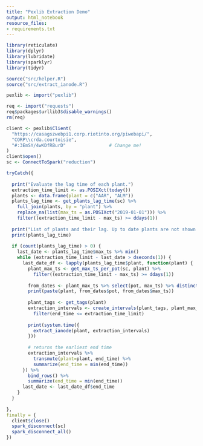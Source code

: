 ```yaml
---
title: "Pexlib Extraction Demo"
output: html_notebook
resource_files:
- requirements.txt
---
```


```r
library(reticulate)
library(dplyr)
library(lubridate)
library(sparklyr)
library(tidyr)

source("src/helper.R")
source("src/extract_ianode.R")

pexlib <- import("pexlib")

req <- import("requests")
req$packages$urllib3$disable_warnings() 
rm(req)

```



```r
client <- pexlib$Client(
  "https://casagszwebpi1.corp.riotinto.org/piwebapi/",
  "CORP\\crda.courtoisie",
  "#:3EmSY/4wKDfRBurD"                # Change me!
)
client$open()
sc <- ConnectToSpark("reduction")

tryCatch({
  
  print("Evaluate the lag time of each plant.")
  extraction_time_limit <- as.POSIXct(today())
  plants <- data.frame(plant = c("AAR", "ALM"))
  plants_lag_time <- get_plants_lag_time(sc) %>%
    full_join(plants, by = "plant") %>%
    replace_na(list(max_ts = as.POSIXct("2019-01-01"))) %>%
    filter((extraction_time_limit - max_ts) >= ddays(1))
  
  print("List of plants and their lag. Up to date plants are not shown.")
  print(plants_lag_time)
  
  if (count(plants_lag_time) > 0) {
    last_date <- plants_lag_time$max_ts %>% min()
    while (extraction_time_limit - last_date > dseconds(1)) {
      last_date_df <- lapply(plants_lag_time$plant, function(plant) {
        plant_max_ts <- get_max_ts_per_pot(sc, plant) %>%
          filter((extraction_time_limit - max_ts) >= ddays(1))
        
        from_dates <- plant_max_ts %>% select(pot, max_ts) %>% distinct() %>% arrange()
        print(paste(plant, from_dates$pot, from_dates$max_ts))
  
        plant_tags <- get_tags(plant)
        extraction_intervals <- create_intervals(plant_tags, plant_max_ts, 1) %>%
          filter(end_time <= extraction_time_limit)
        
        print(system.time({
          extract_ianode(plant, extraction_intervals)
        }))
        
        # returns the earliest end time
        extraction_intervals %>%
          transmute(plant=plant, end_time) %>%
          summarize(end_time = min(end_time))
      }) %>%
        bind_rows() %>%
        summarize(end_time = min(end_time))
      last_date <- last_date_df$end_time
    }
  }
  
},
finally = {
  client$close()
  spark_disconnect(sc)
  spark_disconnect_all()
})

```





